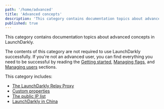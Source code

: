 ```yaml
---
path: '/home/advanced'
title: 'Advanced concepts'
description: 'This category contains documentation topics about advanced concepts in LaunchDarkly.'
published: true
---
```


This category contains documentation topics about advanced concepts in LaunchDarkly. 

The contents of this category are not required to use LaunchDarkly successfully. If you're not an advanced user, you can find everything you need to be successful by reading the [Getting started](/home/getting-started), [Managing flags](/home/managing-flags), and [Managing users](/home/managing-users) sections.

This category includes:

* [The LaunchDarkly Relay Proxy](/home/advanced/relay-proxy)
* [Custom properties](/home/advanced/custom-properties)
* [The public IP list](/home/advanced/public-ip-list)
* [LaunchDarkly in China](/home/advanced/china)
